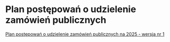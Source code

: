 # Plan postępowań o udzielenie zamówień publicznych

<a href="/files/Plan _ostępowań_o_udzielenie_zamówień_na_2025_r._wersja_nr_1.pdf" download>
  Plan postępowań o udzielenie zamówień publicznych na 2025 - wersja nr 1
</a>
